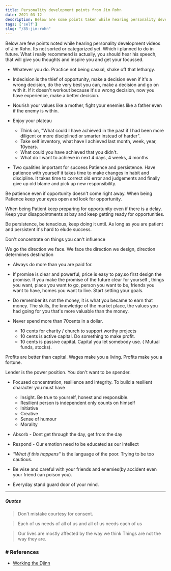 ```yaml
---
title: Personality development points from Jim Rohn
date: 2021-03-12
description: Below are some points taken while hearing personality development videos of Jim Rohn
tags: ['self']
slug: "/85-jim-rohn"
---
```


Below are few points noted while hearing personality development videos of Jim Rohn. Its not sorted or categorized yet. Which i planned to do in future. What i really recommend is actually, you should hear his speech, that will give you thoughts and inspire you and get your focussed.


* Whatever you do. Practice not being casual, shake off that lethargy. 

* Indecision is the thief of opportunity, make a decision even if it's a wrong decision, do the very best you can, make a decision and go on with it. If it doesn't workout because it's a wrong decision, now you have experience, make a better decision. 

* Nourish your values like a mother, fight your enemies like a father even if the enemy is within. 

* Enjoy your plateau
  + Think on, "What could I have achieved in the past if I had been more diligent or more disciplined or smarter instead of harder".
  + Take self inventory, what have I achieved last month, week, year, 10years. 
  + What could you have achieved that you didn't. 
  + What do I want to achieve in next 4 days, 4 weeks, 4 months

* Two qualities important for success Patience and persistence. Have patience with yourself it takes time to make changes in habit and discipline.  It takes time to correct old error and judgements and finally give up old blame and pick up new responsibility. 

Be patience even if opportunity doesn't come right away. When being Patience keep your eyes open and look for opportunity. 

When being Patient keep preparing for opportunity even if there is a delay. Keep your disappointments at bay and keep getting ready for opportunities. 

Be persistence, be tenacious, keep doing it until. As long as you are patient and persistent it's hard to elude success. 

Don't concentrate on things you can't influence
	
We go the direction we face. We face the direction we design, direction determines destination

* Always do more than you are paid for. 

* If promise is clear and powerful, price is easy to pay.so first design the promise.  If you make the promise of the future clear for yourself , things you want, place you want to go, person you want to be, friends you want to have, homes you want to live. Start setting your goals. 

* Do remember its not the money, it is what you became to earn that money.  The skills, the knowledge of the market place, the values you had going for you that's more valuable than the money. 

* Never spend more than 70cents in a dollar.     

  + 10 cents for charity / church to support worthy projects
  + 10 cents is active capital. Do something to make profit.  
  + 10 cents is passive capital. Capital you let somebody use. ( Mutual funds, stocks).

Profits are better than capital. Wages make you a living. Profits make you a fortune. 

Lender is the power position. You don't want to be spender. 

* Focused concentration, resilience and integrity. 
To build a resilient character you must have
  + Insight. Be true to yourself, honest and responsible. 
  + Resilient  person is independent only counts on himself
  + Initiative
  + Creative
  + Sense of humour
  + Morality
	
* Absorb - Dont get through the day, get from the day
* Respond - Our emotion need to be educated as our intellect

* *"What if this happens"* is the language of the poor. Trying to be too cautious. 
* Be wise and careful with your friends and enemies(by accident even your friend can poison you). 
* Everyday stand guard door of your mind. 

* * * 

##### Quotes 

> Don't mistake courtesy for consent.

> Each of us needs of all of us and all of us needs each of us

> Our lives are mostly affected by the way we think Things  are not the way they are. 

### # References
* [Working the Djinn](../42-working-the-djinn)